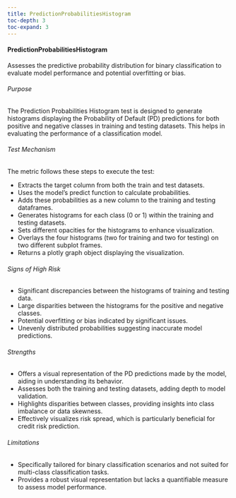 ```yaml
---
title: PredictionProbabilitiesHistogram
toc-depth: 3
toc-expand: 3
---
```







#### PredictionProbabilitiesHistogram

Assesses the predictive probability distribution for binary classification to evaluate model performance and
potential overfitting or bias.

###### Purpose

The Prediction Probabilities Histogram test is designed to generate histograms displaying the Probability of
Default (PD) predictions for both positive and negative classes in training and testing datasets. This helps in
evaluating the performance of a classification model.

###### Test Mechanism

The metric follows these steps to execute the test:

- Extracts the target column from both the train and test datasets.
- Uses the model's predict function to calculate probabilities.
- Adds these probabilities as a new column to the training and testing dataframes.
- Generates histograms for each class (0 or 1) within the training and testing datasets.
- Sets different opacities for the histograms to enhance visualization.
- Overlays the four histograms (two for training and two for testing) on two different subplot frames.
- Returns a plotly graph object displaying the visualization.

###### Signs of High Risk

- Significant discrepancies between the histograms of training and testing data.
- Large disparities between the histograms for the positive and negative classes.
- Potential overfitting or bias indicated by significant issues.
- Unevenly distributed probabilities suggesting inaccurate model predictions.

###### Strengths

- Offers a visual representation of the PD predictions made by the model, aiding in understanding its behavior.
- Assesses both the training and testing datasets, adding depth to model validation.
- Highlights disparities between classes, providing insights into class imbalance or data skewness.
- Effectively visualizes risk spread, which is particularly beneficial for credit risk prediction.

###### Limitations

- Specifically tailored for binary classification scenarios and not suited for multi-class classification tasks.
- Provides a robust visual representation but lacks a quantifiable measure to assess model performance.




 